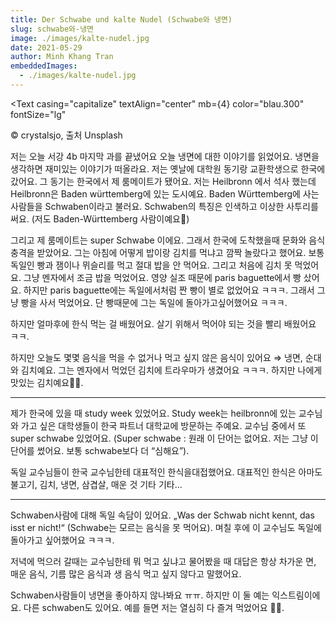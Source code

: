 ```yaml
---
title: Der Schwabe und kalte Nudel (Schwabe와 냉면)
slug: schwabe와-냉면
image: ./images/kalte-nudel.jpg
date: 2021-05-29
author: Minh Khang Tran
embeddedImages:
  - ./images/kalte-nudel.jpg
---
```




<GatsbyImage
  image={getImage(props.embeddedImages[0])}
  alt="© crystalsjo, 출처 Unsplash"
  className="post-img"
/>
<Text
  casing="capitalize"
  textAlign="center"
  mb={4}
  color="blau.300"
  fontSize="lg"
>
  © crystalsjo, 출처 Unsplash
</Text>

저는 오늘 서강 4b 마지막 과를 끝냈어요 오늘 냉면에 대한 이야기를 읽었어요. 냉면을 생각하면 재미있는 이야기가 떠올라요. 저는 옛날에 대학원 동기랑 교환학생으로 한국에 갔어요. 그 동기는 한국에서 제 룸메이트가 됐어요. 저는 Heilbronn 에서 석사 했는데 Heilbronn은 Baden württemberg에 있는 도시예요. Baden Württemberg에 사는 사람들을 Schwaben이라고 불러요. Schwaben의 특징은 인색하고 이상한 사투리를 써요. (저도 Baden-Württemberg 사람이예요🤫)

그리고 제 룸메이트는 super Schwabe 이에요. 그래서 한국에 도착했을때 문화와 음식 충격을 받았어요. 그는 아침에 어떻게 밥이랑 김치를 먹냐고 깜짝 놀랐다고 했어요. 보통 독일인 빵과 잼이나 뮈슬리를 먹고 절대 밥을 안 먹어요. 그리고 처음에 김치 못 먹었어요. 그냥 멘자에서 조금 밥을 먹었어요. 영양 실조 때문에 paris baguette에서 빵 샀어요. 하지만 paris baguette에는 독일에서처럼 짠 빵이 별로 없었어요 ㅋㅋㅋ. 그래서 그냥 빵을 사서 먹었어요. 단 빵때문에 그는 독일에 돌아가고싶어했어요 ㅋㅋㅋ.

하지만 얼마후에 한식 먹는 걸 배웠어요. 살기 위해서 먹어야 되는 것을 빨리 배웠어요 ㅋㅋ.

하지만 오늘도 몇몇 음식을 먹을 수 없거나 먹고 싶지 않은 음식이 있어요 ⇒ 냉면, 순대와 김치예요. 그는 멘자에서 먹었던 김치에 트라우마가 생겼어요 ㅋㅋㅋ. 하지만 나에게 맛있는 김치예요🤫😂.

---

제가 한국에 있을 때 study week 있었어요. Study week는 heilbronn에 있는 교수님와 가고 싶은 대학생들이 한국 파트너 대학교에 방문하는 주예요. 교수님 중에서 또 super schwabe 있었어요. (Super schwabe : 원래 이 단어는 없어요. 저는 그냥 이 단어를 썼어요. 보통 schwabe보다 더 “심해요”).

독일 교수님들이 한국 교수님한테 대표적인 한식을대접했어요. 대표적인 한식은 아마도 불고기, 김치, 냉면, 삼겹살, 매운 것 기타 기타...

---

Schwaben사람에 대해 독일 속담이 있어요. „Was der Schwab nicht kennt, das isst er nicht!“ (Schwabe는 모르는 음식을 못 먹어요). 며칠 후에 이 교수님도 독일에 돌아가고 싶어했어요 ㅋㅋㅋ.

저녁에 먹으러 갈때는 교수님한테 뭐 먹고 싶냐고 물어봤을 때 대답은 항상 차가운 면, 매운 음식, 기름 많은 음식과 생 음식 먹고 싶지 않다고 말했어요.

Schwaben사람들이 냉면을 좋아하지 않나봐요 ㅠㅠ. 하지만 이 둘 예는 익스트림이에요. 다른 schwaben도 있어요. 예를 들면 저는 열심히 다 즐겨 먹었어요 🤗🤗.